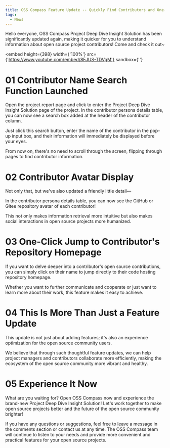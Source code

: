 ```yaml
---
title: OSS Compass Feature Update -- Quickly Find Contributors and One-Click Jump to Contributor's Repository Homepage
tags:
  - News
---
```


Hello everyone, OSS Compass Project Deep Dive Insight Solution has been significantly updated again, making it quicker for you to understand information about open source project contributors! Come and check it out~

<!--truncate-->

<embed
  height={398}
  width={'100%'}
  src={'https://www.youtube.com/embed/8FJUS-TDVgM'}
  sandbox={''}
></embed>

# **01 Contributor Name Search Function Launched**

Open the project report page and click to enter the Project Deep Dive Insight Solution page of the project. In the contributor persona details table, you can now see a search box added at the header of the contributor column.

Just click this search button, enter the name of the contributor in the pop-up input box, and their information will immediately be displayed before your eyes.

From now on, there's no need to scroll through the screen, flipping through pages to find contributor information.

# **02 Contributor Avatar Display**

Not only that, but we've also updated a friendly little detail—

In the contributor persona details table, you can now see the GitHub or Gitee repository avatar of each contributor!

This not only makes information retrieval more intuitive but also makes social interactions in open source projects more humanized.

# **03 One-Click Jump to Contributor's Repository Homepage**

If you want to delve deeper into a contributor's open source contributions, you can simply click on their name to jump directly to their code hosting repository homepage.

Whether you want to further communicate and cooperate or just want to learn more about their work, this feature makes it easy to achieve.

# **04 This Is More Than Just a Feature Update**

This update is not just about adding features; it's also an experience optimization for the open source community users.

We believe that through such thoughtful feature updates, we can help project managers and contributors collaborate more efficiently, making the ecosystem of the open source community more vibrant and healthy.

# **05 Experience It Now**

What are you waiting for? Open OSS Compass now and experience the brand-new Project Deep Dive Insight Solution! Let's work together to make open source projects better and the future of the open source community brighter!

If you have any questions or suggestions, feel free to leave a message in the comments section or contact us at any time. The OSS Compass team will continue to listen to your needs and provide more convenient and practical features for your open source projects.
